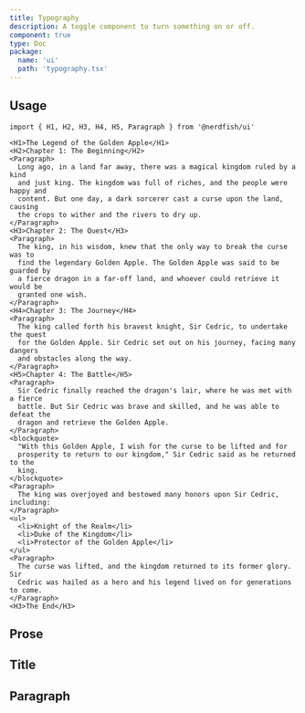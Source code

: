 ```yaml
---
title: Typography
description: A toggle component to turn something on or off.
component: true
type: Doc
package:
  name: 'ui'
  path: 'typography.tsx'
---
```


<ComponentExample src="/src/examples/typography/demo.tsx">
	<TypographyDemo />
</ComponentExample>

## Usage

```tsx
import { H1, H2, H3, H4, H5, Paragraph } from '@nerdfish/ui'
```

```tsx
<H1>The Legend of the Golden Apple</H1>
<H2>Chapter 1: The Beginning</H2>
<Paragraph>
  Long ago, in a land far away, there was a magical kingdom ruled by a kind
  and just king. The kingdom was full of riches, and the people were happy and
  content. But one day, a dark sorcerer cast a curse upon the land, causing
  the crops to wither and the rivers to dry up.
</Paragraph>
<H3>Chapter 2: The Quest</H3>
<Paragraph>
  The king, in his wisdom, knew that the only way to break the curse was to
  find the legendary Golden Apple. The Golden Apple was said to be guarded by
  a fierce dragon in a far-off land, and whoever could retrieve it would be
  granted one wish.
</Paragraph>
<H4>Chapter 3: The Journey</H4>
<Paragraph>
  The king called forth his bravest knight, Sir Cedric, to undertake the quest
  for the Golden Apple. Sir Cedric set out on his journey, facing many dangers
  and obstacles along the way.
</Paragraph>
<H5>Chapter 4: The Battle</H5>
<Paragraph>
  Sir Cedric finally reached the dragon's lair, where he was met with a fierce
  battle. But Sir Cedric was brave and skilled, and he was able to defeat the
  dragon and retrieve the Golden Apple.
</Paragraph>
<blockquote>
  "With this Golden Apple, I wish for the curse to be lifted and for
  prosperity to return to our kingdom," Sir Cedric said as he returned to the
  king.
</blockquote>
<Paragraph>
  The king was overjoyed and bestowed many honors upon Sir Cedric, including:
</Paragraph>
<ul>
  <li>Knight of the Realm</li>
  <li>Duke of the Kingdom</li>
  <li>Protector of the Golden Apple</li>
</ul>
<Paragraph>
  The curse was lifted, and the kingdom returned to its former glory. Sir
  Cedric was hailed as a hero and his legend lived on for generations to come.
</Paragraph>
<H3>The End</H3>
```

## Prose

<ComponentExample src="/src/examples/typography/prose.tsx">
	<TypographyProse />
</ComponentExample>

## Title

<ComponentExample src="/src/examples/typography/title.tsx">
	<TypographyTitle />
</ComponentExample>

## Paragraph

<ComponentExample src="/src/examples/typography/paragraph.tsx">
	<TypographyParagraph />
</ComponentExample>
